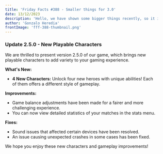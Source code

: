 ```yaml
---
title: 'Friday Facts #388 - Smaller things for 3.0'
date: 13/12/2023
description: 'Hello, we have shown some bigger things recently, so it is time to also show some smaller things, because the bigger things wouldnt shine that good without the smaller things working properly!'
author: 'Gonzalo Heredia'
frontImage: 'fff-388-thumbnail.png'
---
```


### **Update 2.5.0 - New Playable Characters**

We are thrilled to present version 2.5.0 of our game, which brings new playable characters to add variety to your gaming experience.

**What's New:**

- **4 New Characters:** Unlock four new heroes with unique abilities! Each of them offers a different style of gameplay.

**Improvements:**

- Game balance adjustments have been made for a fairer and more challenging experience.
- You can now view detailed statistics of your matches in the stats menu.

**Fixes:**

- Sound issues that affected certain devices have been resolved.
- An issue causing unexpected crashes in some cases has been fixed.

We hope you enjoy these new characters and gameplay improvements!

